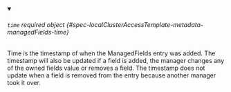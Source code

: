 


<details className="config-field" data-expandable="true" open>
<summary>

###### `time` <span className="config-field-required" data-required="false">required</span> <span className="config-field-type">object</span> <span className="config-field-default"></span> <span className="config-field-enum"></span> {#spec-localClusterAccessTemplate-metadata-managedFields-time}

Time is the timestamp of when the ManagedFields entry was added. The
timestamp will also be updated if a field is added, the manager
changes any of the owned fields value or removes a field. The
timestamp does not update when a field is removed from the entry
because another manager took it over.

</summary>

<PartialTimereference />


</details>
